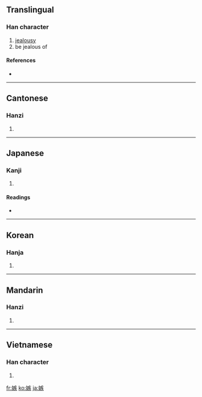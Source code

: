 ==Translingual==

===Han character===
{{Han char|rn=38|rad=女|as=10|sn=13|four=4043<sub>4</sub>|canj=女大人大 (VKOK)}}

# [[jealousy]]
# be jealous of

====References====
* {{Han ref|kx=0269.020|dkj=06611|dj=0536.150|hdz=21073.010|uh=5AC9|ud=23241|bh=B6FA|bd=46842}}

----

==Cantonese==

===Hanzi===
{{yue-hanzi|jyut=|y=jat6}}

# {{defn|Cantonese|sort=女10}}

----

==Japanese==

===Kanji===
{{ja-kanji|grade=|rs=女10}}

# {{defn|Japanese}}

====Readings====
* {{ja-readings|on=[[しつ]] (shitsu)|kun=[[ねたむ]] (netamu), [[にくむ]] (nikumu)}}

----

==Korean==

===Hanja===
{{ko-hanja|hangeul=질|rv=jil|mr=chil}}

# {{defn|Korean|sort=女10}}

----

==Mandarin==

===Hanzi===
{{cmn-hanzi|pin=[[jí]] ([[ji2]])|wg=chi<sup>2</sup>}}

# {{defn|Mandarin|sort=女10}}

----

==Vietnamese==

===Han character===
{{vi-hantu|[[tật]]|rs=女10}}

# {{defn|Vietnamese|sort=女10}}

[[fr:嫉]]
[[ko:嫉]]
[[ja:嫉]]